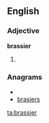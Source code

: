 ==English==

===Adjective===
'''brassier'''

# {{comparative of|brassy}}

===Anagrams===
* {{alphagram|abeirrss}}
* [[brasiers#English|brasiers]]

[[ta:brassier]]
